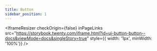 ```yaml
---
title: Button
sidebar_position: 1
---
```



<IframeResizer
  checkOrigin={false}
  inPageLinks
  src="https://storybook.twenty.com/iframe.html?id=ui-button-button--docs&viewMode=docs&singleStory=true"
  style={{ width: '1px', minWidth: '100%'}}
/>
 
 
